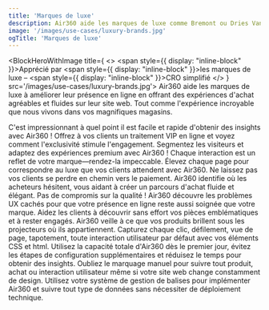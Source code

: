 ```yaml
---
title: 'Marques de luxe'
description: Air360 aide les marques de luxe comme Bremont ou Dries Van Noten à améliorer leur présence en ligne en offrant des expériences d'achat personnalisées et fluides adaptées aux préférences uniques de chaque visiteur. En identifiant les zones où les utilisateurs rencontrent des difficultés, de la navigation au paiement, Air360 veille à ce que chaque potentiel obstacle soit éliminé, augmentant ainsi les taux de conversion et la fidélité des clients.
image: '/images/use-cases/luxury-brands.jpg'
ogTitle: 'Marques de luxe'
---
```


<BlockHeroWithImage title={
    <>
      <span style={{ display: "inline-block" }}>Apprécié par</span> <span style={{ display: "inline-block" }}>les marques de luxe –</span> <span style={{ display: "inline-block" }}>CRO simplifié</span>
    </>
  } src='/images/use-cases/luxury-brands.jpg'>
  Air360 aide les marques de luxe à améliorer leur présence en ligne en offrant des expériences d'achat agréables et fluides sur leur site web. Tout comme l'expérience incroyable que nous vivons dans vos magnifiques magasins.
</BlockHeroWithImage>

<ShowcaseLogos>
  <Puig />
  <DriesVanNoten />
  <Bremont />
</ShowcaseLogos>

<BlockTestimonial name='Aircaribes' src='/logo-brand/air-caraibes.svg'>
  C'est impressionnant à quel point il est facile et rapide d'obtenir des insights avec Air360 !
</BlockTestimonial>

<SlideFeature title='Comment Air360 aide-t-il les marques de luxe ?'>
  <Slide title='Créer des expériences qui convertissent' src='/images/use-cases/slides/slide1.webp' shadow={false}>
    Offrez à vos clients un traitement VIP en ligne et voyez comment l'exclusivité stimule l'engagement. Segmentez les visiteurs et adaptez des expériences premium avec Air360 !
  </Slide>
  <Slide title='La meilleure version possible de chaque page' src='/images/use-cases/slides/slide2.webp' shadow={false}>
    Chaque interaction est un reflet de votre marque—rendez-la impeccable. Élevez chaque page pour correspondre au luxe que vos clients attendent avec Air360.
  </Slide>
  <Slide title="Simplifiez l'expérience d'achat" src='/images/use-cases/slides/slide3.webp' shadow={false}>
    Ne laissez pas vos clients se perdre en chemin vers le paiement. Air360 identifie où les acheteurs hésitent, vous aidant à créer un parcours d'achat fluide et élégant.
  </Slide>
  <Slide title='Assurez le bon fonctionnement de votre site' src='/images/use-cases/slides/slide4.webp' shadow={false}>
    Pas de compromis sur la qualité ! Air360 découvre les problèmes UX cachés pour que votre présence en ligne reste aussi soignée que votre marque.
  </Slide>
  <Slide title='Gardez vos clients satisfaits' src='/images/use-cases/slides/slide5.webp' shadow={false}>
    Aidez les clients à découvrir sans effort vos pièces emblématiques et à rester engagés. Air360 veille à ce que vos produits brillent sous les projecteurs où ils appartiennent.
  </Slide>
</SlideFeature>

<GalleryBlocks title='Comme un voyage dans le temps – mais plus facile !'>
  <Block title='Suivi automatique' icon='robot-astromech' color='orange'>
    Capturez chaque clic, défilement, vue de page, tapotement, toute interaction utilisateur par défaut avec vos éléments CSS et html.
  </Block>
  <Block title="Prêt à l'emploi" icon='bolt' color='purple'>
    Utilisez la capacité totale d'Air360 dès le premier jour, évitez les étapes de configuration supplémentaires et réduisez le temps pour obtenir des insights.
  </Block>
  <Block title='Sans étiquette' icon='tag' color='orange'>
    Oubliez le marquage manuel pour suivre tout produit, achat ou interaction utilisateur même si votre site web change constamment de design.
  </Block>
  <Block title='Sans code' icon='code' color='purple'>
    Utilisez votre système de gestion de balises pour implémenter Air360 et suivre tout type de données sans nécessiter de déploiement technique.
  </Block>
</GalleryBlocks>

<BlockSection lp>
  <LaundryList lang="fr" items={['Créer des expériences qui convertissent', 'La meilleure version possible de chaque page', "Simplifier l'expérience d'achat", 'Maintenir votre site en bon état de fonctionnement', 'Garder vos clients satisfaits']} />
</BlockSection>

<BlockFeature title='Tout ce dont vous avez besoin pour créer la meilleure expérience utilisateur possible'>
  <Feature name='Suivi automatique' icon='robot-astromech' />
  <Feature name='Collecte de données personnalisée' icon='database' />
  <Feature name="Détection d'erreurs sans code" icon='message-exclamation' />
  <Feature name='Segments avancés' icon='square-kanban' />
  <Feature name="Analyse de l'entonnoir" icon='filter-circle-dollar' />
  <Feature name='Parcours utilisateur' icon='cart-shopping' />
  <Feature name='Analyse sur page' icon='user-magnifying-glass' />
  <Feature name='Replays de session' icon='clapperboard-play' />
</BlockFeature>

<BlockSection className='mb-15'>
  <IncreaseConversionWrapper />
</BlockSection>
